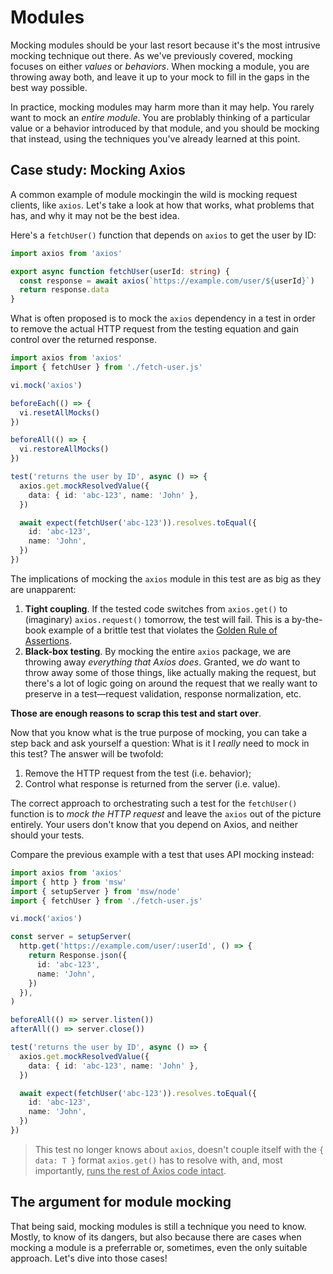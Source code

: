 # Modules

Mocking modules should be your last resort because it's the most intrusive mocking technique out there. As we've previously covered, mocking focuses on either _values_ or _behaviors_. When mocking a module, you are throwing away both, and leave it up to your mock to fill in the gaps in the best way possible.

In practice, mocking modules may harm more than it may help. You rarely want to mock an _entire module_. You are problably thinking of a particular value or a behavior introduced by that module, and you should be mocking that instead, using the techniques you've already learned at this point.

## Case study: Mocking Axios

A common example of module mockingin the wild is mocking request clients, like `axios`. Let's take a look at how that works, what problems that has, and why it may not be the best idea.

Here's a `fetchUser()` function that depends on `axios` to get the user by ID:

```ts filename=fetch-user.ts
import axios from 'axios'

export async function fetchUser(userId: string) {
  const response = await axios(`https://example.com/user/${userId}`)
  return response.data
}
```

What is often proposed is to mock the `axios` dependency in a test in order to remove the actual HTTP request from the testing equation and gain control over the returned response.

```ts filename=fetch-user.test.ts highlight=4,15-17
import axios from 'axios'
import { fetchUser } from './fetch-user.js'

vi.mock('axios')

beforeEach(() => {
  vi.resetAllMocks()
})

beforeAll(() => {
  vi.restoreAllMocks()
})

test('returns the user by ID', async () => {
  axios.get.mockResolvedValue({
    data: { id: 'abc-123', name: 'John' },
  })

  await expect(fetchUser('abc-123')).resolves.toEqual({
    id: 'abc-123',
    name: 'John',
  })
})
```

The implications of mocking the `axios` module in this test are as big as they are unapparent:

1. **Tight coupling**. If the tested code switches from `axios.get()` to (imaginary) `axios.request()` tomorrow, the test will fail. This is a by-the-book example of a brittle test that violates the [Golden Rule of Assertions](https://www.epicweb.dev/the-golden-rule-of-assertions).
1. **Black-box testing**. By mocking the entire `axios` package, we are throwing away _everything that Axios does_. Granted, we _do_ want to throw away some of those things, like actually making the request, but there's a lot of logic going on around the request that we really want to preserve in a test—request validation, response normalization, etc.

**Those are enough reasons to scrap this test and start over**.

Now that you know what is the true purpose of mocking, you can take a step back and ask yourself a question: What is it I _really_ need to mock in this test? The answer will be twofold:

1. Remove the HTTP request from the test (i.e. behavior);
1. Control what response is returned from the server (i.e. value).

The correct approach to orchestrating such a test for the `fetchUser()` function is to _mock the HTTP request_ and leave the `axios` out of the picture entirely. Your users don't know that you depend on Axios, and neither should your tests.

Compare the previous example with a test that uses API mocking instead:

```ts filename=fetch-user.test.ts add=2-3,8-15 remove=1,6,21-23
import axios from 'axios'
import { http } from 'msw'
import { setupServer } from 'msw/node'
import { fetchUser } from './fetch-user.js'

vi.mock('axios')

const server = setupServer(
  http.get('https://example.com/user/:userId', () => {
    return Response.json({
      id: 'abc-123',
      name: 'John',
    })
  }),
)

beforeAll(() => server.listen())
afterAll(() => server.close())

test('returns the user by ID', async () => {
  axios.get.mockResolvedValue({
    data: { id: 'abc-123', name: 'John' },
  })

  await expect(fetchUser('abc-123')).resolves.toEqual({
    id: 'abc-123',
    name: 'John',
  })
})
```

> This test no longer knows about `axios`, doesn't couple itself with the `{ data: T }` format `axios.get()` has to resolve with, and, most importantly, <u>runs the rest of Axios code intact</u>.

## The argument for module mocking

That being said, mocking modules is still a technique you need to know. Mostly, to know of its dangers, but also because there are cases when mocking a module is a preferrable or, sometimes, even the only suitable approach. Let's dive into those cases!
